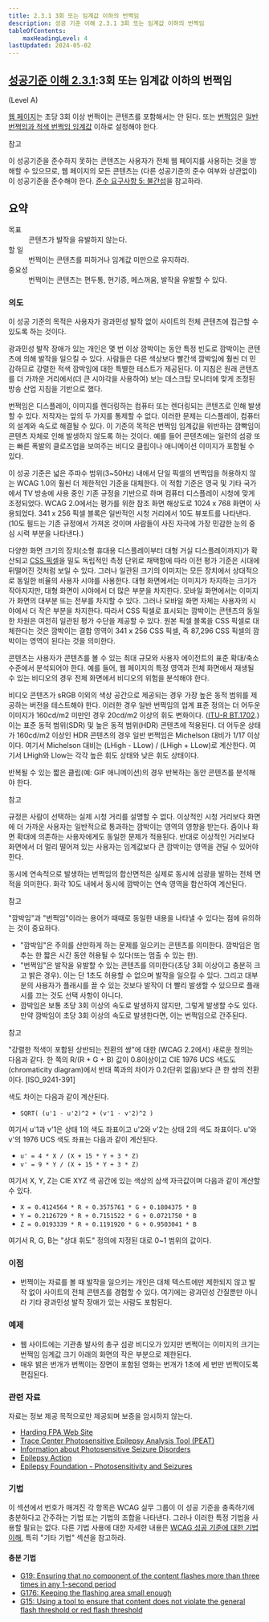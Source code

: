 ```yaml
---
title: 2.3.1 3회 또는 임계값 이하의 번쩍임
description: 성공 기준 이해 2.3.1 3회 또는 임계값 이하의 번쩍임
tableOfContents:
    maxHeadingLevel: 4
lastUpdated: 2024-05-02
---
```



## [성공기준 이해 2.3.1](https://w3.org/TR/WCAG22#three-flashes-or-below-threshold):3회 또는 임계값 이하의 번쩍임 

(Level A)

<Card title="성공 기준(SC)"></Card>

[웹 페이지](../../../glossary/web-page)는 초당 3회 이상 번쩍이는 콘텐츠를 포함해서는 안 된다. 또는 [번쩍임](../../../glossary/flash)은 [일반 번쩍임과 적색 번쩍임 임계값](../../../glossary/general-flash-and-red-flash-thresholds) 이하로 설정해야 한다.

참고

이 성공기준을 준수하지 못하는 콘텐츠는 사용자가 전체 웹 페이지를 사용하는 것을 방해할 수 있으므로, 웹 페이지의 모든 콘텐츠는 (다른 성공기준의 준수 여부와 상관없이) 이 성공기준을 준수해야 한다. [준수 요구사항 5: 불간섭](https://www.w3.org/TR/WCAG22/#cc5)을 참고하라.

## 요약

<dl>
<dt>목표</dt>
<dd>콘텐츠가 발작을 유발하지 않는다.</dd>
<dt>할 일</dt>
<dd>번쩍이는 콘텐츠를 피하거나 임계값 미만으로 유지하라.</dd>
<dt>중요성</dt>
<dd>번쩍이는 콘텐츠는 편두통, 현기증, 메스꺼움, 발작을 유발할 수 있다.</dd>
</dl>

### 의도

이 성공 기준의 목적은 사용자가 광과민성 발작 없이 사이트의 전체 콘텐츠에 접근할 수 있도록 하는 것이다.

광과민성 발작 장애가 있는 개인은 몇 번 이상 깜박이는 동안 특정 빈도로 깜박이는 콘텐츠에 의해 발작을 일으킬 수 있다. 사람들은 다른 색상보다 빨간색 깜박임에 훨씬 더 민감하므로 강렬한 적색 깜박임에 대한 특별한 테스트가 제공된다. 이 지침은 원래 콘텐츠를 더 가까운 거리에서(더 큰 시야각을 사용하여) 보는 데스크탑 모니터에 맞게 조정된 방송 산업 지침을 기반으로 했다.

번쩍임은 디스플레이, 이미지를 렌더링하는 컴퓨터 또는 렌더링되는 콘텐츠로 인해 발생할 수 있다. 저작자는 앞의 두 가지를 통제할 수 없다. 이러한 문제는 디스플레이, 컴퓨터의 설계와 속도로 해결될 수 있다. 이 기준의 목적은 번쩍임 임계값을 위반하는 깜빡임이 콘텐츠 자체로 인해 발생하지 않도록 하는 것이다. 예를 들어 콘텐츠에는 일련의 섬광 또는 빠른 폭발의 클로즈업을 보여주는 비디오 클립이나 애니메이션 이미지가 포함될 수 있다.

이 성공 기준은 넓은 주파수 범위(3~50Hz) 내에서 단일 픽셀의 번쩍임을 허용하지 않는 WCAG 1.0의 훨씬 더 제한적인 기준을 대체한다. 이 적합 기준은 영국 및 기타 국가에서 TV 방송에 사용 중인 기존 규정을 기반으로 하며 컴퓨터 디스플레이 시청에 맞게 조정되었다. WCAG 2.0에서는 평가를 위한 참조 화면 해상도로 1024 x 768 화면이 사용되었다. 341 x 256 픽셀 블록은 일반적인 시청 거리에서 10도 뷰포트를 나타낸다. (10도 필드는 기존 규정에서 가져온 것이며 사람들이 사진 자극에 가장 민감한 눈의 중심 시력 부분을 나타낸다.)

다양한 화면 크기의 장치(소형 휴대용 디스플레이부터 대형 거실 디스플레이까지)가 확산되고 [CSS 픽셀](https://www.w3.org/TR/WCAG21/#dfn-css-pixels)을 밀도 독립적인 측정 단위로 채택함에 따라 이전 평가 기준은 시대에 뒤떨어진 것처럼 보일 수 있다. 그러나 일관된 크기의 이미지는 모든 장치에서 상대적으로 동일한 비율의 사용자 시야를 사용한다. 대형 화면에서는 이미지가 차지하는 크기가 작아지지만, 대형 화면이 시야에서 더 많은 부분을 차지한다. 모바일 화면에서는 이미지가 화면의 대부분 또는 전부를 차지할 수 있다. 그러나 모바일 화면 자체는 사용자의 시야에서 더 작은 부분을 차지한다. 따라서 CSS 픽셀로 표시되는 깜박이는 콘텐츠의 동일한 차원은 여전히 ​​일관된 평가 수단을 제공할 수 있다. 원본 픽셀 블록을 CSS 픽셀로 대체한다는 것은 깜박이는 결합 영역이 341 x 256 CSS 픽셀, 즉 87,296 CSS 픽셀의 깜박이는 영역이 된다는 것을 의미한다.

콘텐츠는 사용자가 콘텐츠를 볼 수 있는 최대 규모와 사용자 에이전트의 표준 확대/축소 수준에서 분석되어야 한다. 예를 들어, 웹 페이지의 특정 영역과 전체 화면에서 재생될 수 있는 비디오의 경우 전체 화면에서 비디오의 위험을 분석해야 한다.

비디오 콘텐츠가 sRGB 이외의 색상 공간으로 제공되는 경우 가장 높은 동적 범위를 제공하는 버전을 테스트해야 한다. 이러한 경우 일반 번쩍임의 업계 표준 정의는 더 어두운 이미지가 160cd/m2 미만인 경우 20cd/m2 이상의 휘도 변화이다. ([ITU-R BT.1702](https://www.itu.int/rec/R-REC-BT.1702/).) 이는 표준 동적 범위(SDR) 및 높은 동적 범위(HDR) 콘텐츠에 적용된다. 더 어두운 상태가 160cd/m2 이상인 HDR 콘텐츠의 경우 일반 번쩍임은 Michelson 대비가 1/17 이상이다. 여기서 Michelson 대비는 (LHigh - LLow) / (LHigh + LLow)로 계산한다. 여기서 LHigh와 Llow는 각각 높은 휘도 상태와 낮은 휘도 상태이다.

반복될 수 있는 짧은 클립(예: GIF 애니메이션)의 경우 반복하는 동안 콘텐츠를 분석해야 한다.

참고

규정은 사람이 선택하는 실제 시청 거리를 설명할 수 없다. 이상적인 시청 거리보다 화면에 더 가까운 사용자는 일반적으로 통과하는 깜박이는 영역의 영향을 받는다. 줌이나 화면 확대에 의존하는 사용자에게도 동일한 문제가 적용된다. 반대로 이상적인 거리보다 화면에서 더 멀리 떨어져 있는 사용자는 임계값보다 큰 깜박이는 영역을 견딜 수 있어야 한다.

동시에 연속적으로 발생하는 번쩍임의 합산면적은 실제로 동시에 섬광을 발하는 전체 면적을 의미한다. 화각 10도 내에서 동시에 깜박이는 연속 영역을 합산하여 계산된다.

참고

"깜박임"과 "번쩍임"이라는 용어가 때때로 동일한 내용을 나타낼 수 있다는 점에 유의하는 것이 중요하다.

*   "깜박임"은 주의를 산만하게 하는 문제를 일으키는 콘텐츠를 의미한다. 깜박임은 멈추는 한 짧은 시간 동안 허용될 수 있다(또는 멈출 수 있는 한).
*   "번쩍임"은 발작을 유발할 수 있는 콘텐츠를 의미한다(초당 3회 이상이고 충분히 크고 밝은 경우). 이는 단 1초도 허용할 수 없으며 발작을 일으킬 수 있다. 그리고 대부분의 사용자가 플래시를 끌 수 있는 것보다 발작이 더 빨리 발생할 수 있으므로 플래시를 끄는 것도 선택 사항이 아니다.
*   깜박임은 보통 초당 3회 이상의 속도로 발생하지 않지만, 그렇게 발생할 수도 있다. 만약 깜박임이 초당 3회 이상의 속도로 발생한다면, 이는 번쩍임으로 간주된다.

참고

"강렬한 적색이 포함된 상반되는 전환의 쌍"에 대한 (WCAG 2.2에서) 새로운 정의는 다음과 같다. 한 쪽의 R/(R + G + B) 값이 0.8이상이고 CIE 1976 UCS 색도도(chromaticity diagram)에서 반대 쪽과의 차이가 0.2(단위 없음)보다 큰 한 쌍의 전환이다. \[ISO\_9241-391\]

색도 차이는 다음과 같이 계산된다.

*   `SQRT( (u'1 - u'2)^2 + (v'1 - v'2)^2 )`

여기서 u'1과 v'1은 상태 1의 색도 좌표이고 u'2와 v'2는 상태 2의 색도 좌표이다. u'와 v'의 1976 UCS 색도 좌표는 다음과 같이 계산된다.

*   `u' = 4 * X / (X + 15 * Y + 3 * Z)`
*   `v' = 9 * Y / (X + 15 * Y + 3 * Z)`

여기서 X, Y, Z는 CIE XYZ 색 공간에 있는 색상의 삼색 자극값이며 다음과 같이 계산할 수 있다.

*   `X = 0.4124564 * R + 0.3575761 * G + 0.1804375 * B`
*   `Y = 0.2126729 * R + 0.7151522 * G + 0.0721750 * B`
*   `Z = 0.0193339 * R + 0.1191920 * G + 0.9503041 * B`

여기서 R, G, B는 "상대 휘도" 정의에 지정된 대로 0~1 범위의 값이다.

### 이점

*   번쩍이는 자료를 볼 때 발작을 일으키는 개인은 대체 텍스트에만 제한되지 않고 발작 없이 사이트의 전체 콘텐츠를 경험할 수 있다. 여기에는 광과민성 간질뿐만 아니라 기타 광과민성 발작 장애가 있는 사람도 포함된다.

### 예제

*   웹 사이트에는 기관총 발사의 총구 섬광 비디오가 있지만 번쩍이는 이미지의 크기는 번쩍임 임계값 크기 아래의 화면의 작은 부분으로 제한된다.
*   매우 밝은 번개가 번쩍이는 장면이 포함된 영화는 번개가 1초에 세 번만 번쩍이도록 편집된다.

### 관련 자료

자료는 정보 제공 목적으로만 제공되며 보증을 암시하지 않는다.

*   [Harding FPA Web Site](https://www.hardingfpa.com/)
*   [Trace Center Photosensitive Epilepsy Analysis Tool (PEAT)](https://trace.umd.edu/peat/)
*   [Information about Photosensitive Seizure Disorders](https://trace.umd.edu/information-about-photosensitive-seizure-disorders/)
*   [Epilepsy Action](https://www.epilepsy.org.uk/)
*   [Epilepsy Foundation - Photosensitivity and Seizures](http://www.epilepsy.com/learn/triggers-seizures/photosensitivity-and-seizures)

### 기법

이 섹션에서 번호가 매겨진 각 항목은 WCAG 실무 그룹이 이 성공 기준을 충족하기에 충분하다고 간주하는 기법 또는 기법의 조합을 나타낸다. 그러나 이러한 특정 기법을 사용할 필요는 없다. 다른 기법 사용에 대한 자세한 내용은 [WCAG 성공 기준에 대한 기법 이해](../understanding-techniques), 특히 "기타 기법" 섹션을 참고하라.

#### 충분 기법

*   [G19: Ensuring that no component of the content flashes more than three times in any 1-second period](https://www.w3.org/WAI/WCAG22/Techniques/general/G19)
*   [G176: Keeping the flashing area small enough](https://www.w3.org/WAI/WCAG22/Techniques/general/G176)
*   [G15: Using a tool to ensure that content does not violate the general flash threshold or red flash threshold](https://www.w3.org/WAI/WCAG22/Techniques/general/G15)

